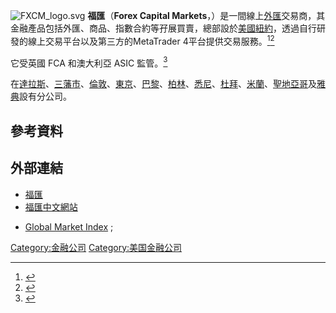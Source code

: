 {{NoteTA|-{T|zh:FXCM;zh-hans:FXCM;zh-hant:福匯;zh-cn:FXCM;zh-tw:福匯;zh-hk:FXCM;zh-sg:FXCM;zh-mo:FXCM;}-}}
{{Infobox company
| name = 福匯
| name_en = FXCM
| type = [[有限責任公司|有限責任公司]]
| industry = [[金融服務|金融服務]]
| foundation = 1999年
| founder = [[Drew_Niv|Drew Niv]]
| key_people = [[Brendan_Callan|Brendan Callan]]（首席執行官）
| location = [[紐約|紐約]]（[[美國|美國]]
| products = [[差價合約|差價合約]]
| homepage = [https://www.fuhuiyazhou.com/ https://www.fuhuiyazhou.com/]
}}
[[File:FXCM_logo.svg|right]]
'''福匯'''（'''Forex Capital Markets'''，）是一間線上[[外匯|外匯]]交易商，其金融產品包括外匯、商品、指數合約等孖展買賣，總部設於[[美國|美國]][[紐約|紐約]]，透過自行研發的線上交易平台以及第三方的MetaTrader 4平台提供交易服務。<ref>{{Cite web|title=FXCM評價|url=https://tw.stockbrokerviews.com/broker/fxtm/|date=2020-04-10|publisher=|accessdate=2020-04-11|language=Zh-hant|archive-date=2022-01-24|archive-url=https://web.archive.org/web/20220124175609/https://tw.stockbrokerviews.com/broker/fxtm/|dead-url=no}}</ref><ref>{{Cite web|title=The detail information of FXCM|url=https://www.brokersview.com/brokers/fxcm|access-date=2022-01-24|work=brokersview|archive-date=2022-01-24|archive-url=https://web.archive.org/web/20220124090945/https://www.brokersview.com/brokers/fxcm|dead-url=no}}</ref>

它受英國 FCA 和澳大利亞 ASIC 監管。<ref>{{Cite web|title=FXCM Review: Is FXCM legit|url=https://brokerschecked.com/fxcm-review/#Is-FXCM-legit|accessdate=2021-07-13|work=brokerschecked.com|language=en-us|dead-url=no|archive-date=2021-07-13|archive-url=https://web.archive.org/web/20210713161249/https://brokerschecked.com/fxcm-review/#Is-FXCM-legit}}</ref>

在[[達拉斯|達拉斯]]、[[三藩市|三藩市]]、[[倫敦|倫敦]]、[[東京|東京]]、[[巴黎|巴黎]]、[[柏林|柏林]]、[[悉尼|悉尼]]、[[杜拜|杜拜]]、[[米蘭|米蘭]]、[[圣地亚哥－德智利|聖地亞哥]]及[[雅典|雅典]]設有分公司。

==參考資料==
{{reflist}}

==外部連結==
*[http://www.fxcm.com 福匯] {{Wayback|url=http://www.fxcm.com/ |date=20201011041153 }}
*[https://www.fuhuiglobal.com/ 福匯中文網站] {{Wayback|url=https://www.fuhuiglobal.com/ |date=20190630173214 }}

{{company-stub}}

[[Category:金融公司|Category:金融公司]]
[[Category:美国金融公司|Category:美国金融公司]]


*[https://web.archive.org/web/20120717062612/http://cn.gmindex.com/ Global Market Index] ;